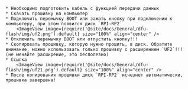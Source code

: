 

    * Необходимо подготовить кабель с функцией передачи данных
    * Скачать прошивку на компьютер
    * Подключить перемычку BOOT или зажать кнопку при подключении к компьютеру, при этом появится диск `RPI-RP2`
        <ImageView image={require('@site/docs/General/dfu-flash/img/uf2.png').default} size="100%" align="center" />
    * Отключить перемычку BOOT или отпустить кнопку!!!
    * Скопировать прошивку, которую нужно прошить, в диск. Обратите внимание, можно использовать только прошивку с расширением `UF2`!!! (не меняйте расширение, это бесполезно)
    * Ссылка
        <ImageView image={require('@site/docs/General/dfu-flash/img/uf21.png').default} size="100%" align="center" />
    * После копирования прошивки диск `RPI-RP2` исчезнет автоматически, прошивка завершена!

